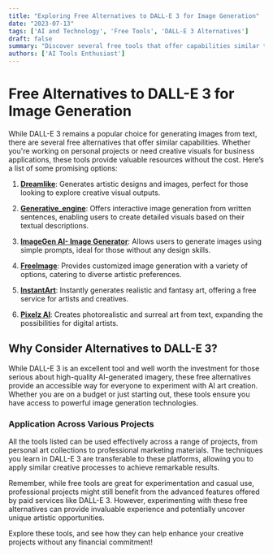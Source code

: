 ```yaml
---
title: "Exploring Free Alternatives to DALL-E 3 for Image Generation"
date: "2023-07-13"
tags: ['AI and Technology', 'Free Tools', 'DALL-E 3 Alternatives']
draft: false
summary: "Discover several free tools that offer capabilities similar to DALL-E 3 for generating images from text prompts."
authors: ['AI Tools Enthusiast']
---
```


# Free Alternatives to DALL-E 3 for Image Generation

While DALL-E 3 remains a popular choice for generating images from text, there are several free alternatives that offer similar capabilities. Whether you're working on personal projects or need creative visuals for business applications, these tools provide valuable resources without the cost. Here’s a list of some promising options:

1. **[Dreamlike](https://taaft.com/ai/dreamlike/?ref=search&term=generative+image+creation&from=chatgpt)**: Generates artistic designs and images, perfect for those looking to explore creative visual outputs.

2. **[Generative_engine](https://taaft.com/ai/generative-engine/?ref=search&term=generative+image+creation&from=chatgpt)**: Offers interactive image generation from written sentences, enabling users to create detailed visuals based on their textual descriptions.

3. **[ImageGen AI- Image Generator](https://taaft.com/ai/imagegen-ai-image-generator/?ref=search&term=generative+image+creation&from=chatgpt)**: Allows users to generate images using simple prompts, ideal for those without any design skills.

4. **[FreeImage](https://taaft.com/ai/freeimage/?ref=search&term=generative+image+creation&from=chatgpt)**: Provides customized image generation with a variety of options, catering to diverse artistic preferences.

5. **[InstantArt](https://taaft.com/ai/instantart/?ref=search&term=generative+image+creation&from=chatgpt)**: Instantly generates realistic and fantasy art, offering a free service for artists and creatives.

6. **[Pixelz AI](https://taaft.com/ai/pixelz-ai/?ref=search&term=generative+image+creation&from=chatgpt)**: Creates photorealistic and surreal art from text, expanding the possibilities for digital artists.

## Why Consider Alternatives to DALL-E 3?

While DALL-E 3 is an excellent tool and well worth the investment for those serious about high-quality AI-generated imagery, these free alternatives provide an accessible way for everyone to experiment with AI art creation. Whether you are on a budget or just starting out, these tools ensure you have access to powerful image generation technologies.

### Application Across Various Projects

All the tools listed can be used effectively across a range of projects, from personal art collections to professional marketing materials. The techniques you learn in DALL-E 3 are transferable to these platforms, allowing you to apply similar creative processes to achieve remarkable results.

Remember, while free tools are great for experimentation and casual use, professional projects might still benefit from the advanced features offered by paid services like DALL-E 3. However, experimenting with these free alternatives can provide invaluable experience and potentially uncover unique artistic opportunities.

Explore these tools, and see how they can help enhance your creative projects without any financial commitment!
